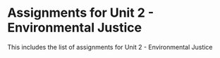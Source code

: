 # Assignments for Unit 2 - Environmental Justice {#sec-assignment2}

::: {.callout-note appearance="simple"}
This includes the list of assignments for Unit 2 - Environmental Justice
:::
  